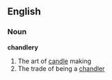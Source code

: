 ==English==
===Noun===
'''chandlery'''
# The art of [[candle]] making
# The trade of being a [[chandler]]